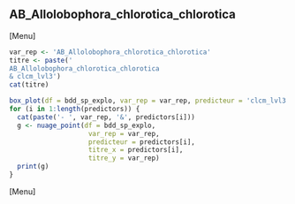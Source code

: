 ##  AB_Allolobophora_chlorotica_chlorotica
[Menu]
```r
var_rep <- 'AB_Allolobophora_chlorotica_chlorotica'
titre <- paste('
AB_Allolobophora_chlorotica_chlorotica
& clcm_lvl3')
cat(titre)

box_plot(df = bdd_sp_explo, var_rep = var_rep, predicteur = 'clcm_lvl3', titre_x = 'clcm_lvl3', titre_y = var_rep)
for (i in 1:length(predictors)) {
  cat(paste('- ', var_rep, '&', predictors[i]))
  g <- nuage_point(df = bdd_sp_explo,
                    var_rep = var_rep,
                    predicteur = predictors[i],
                    titre_x = predictors[i],
                    titre_y = var_rep)
  print(g)
}
```
[Menu] 



